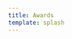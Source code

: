 ```yaml
---
title: Awards
template: splash
---
```




<Award
  title="Best Paper Finalist Award in Robot Design."
  location="Melbourne, Australia"
  conference="ACM/IEEE International Conference on Human-Robot Interaction (HRI'25)"
  date="Mar 2025."
/>

<Award
  title="Best Oral Paper Finalist Award."
  location="Nancy, France"
  conference="IEEE-RAS 23rd International Conference on Humanoid Robots (Humanoids'24)"
  date="Dec 2024."
/>

<Award
  title="Best Paper Award in Entertainment and Amusement."
  location="Abu Dhabi, UAE"
  conference="37th IEEE/RSJ International Conference on Intelligent Robots and Systems (IROS'24)"
  date="Oct. 2024."
/>

<Award
  title="2024 Argoverse Supervised Scene Flow Challenge Winner."
  location="Seattle, WA"
  conference="IEEE Conference on Computer Vision and Pattern Recognition (CVPR'24)"
  date="June 2024."
/>

<Award
  title="Best Paper Award in Human Robot Interaction."
  location="Yokohama, Japan"
  conference="IEEE International Conference on Robotics and Automation (ICRA'24)"
  date="May 2024."
/>

<Award
  title="Finalist for Best EXPO Demo Award."
  location="Yokohama, Japan"
  conference="IEEE International Conference on Robotics and Automation (ICRA'24)"
  date="May 2024."
/>

<Award
  title="Best Student Paper Award."
  location="Las Vegas, NV"
  conference="American Institute of Aeronautics and Astronautics (AIAA'24) Aviation Forum"
  date="Aug. 2024."
/>

<Award
  title="Best Demo Finalist Award."
  location="San Diego, CA"
  conference="IEEE/RAS International Conference on Soft Robotics (RoboSoft'24)"
  date="Apr 2024."
/>

<Award
  title="Best Late Breaking Report Award."
  location="Boulder, CO"
  conference="ACM/IEEE International Conference on Human-Robot Interaction (HRI'24)"
  date="Mar 2024."
/>

<Award
  title="Finalist for Best Oral Paper Award."
  location="Austin, TX"
  conference="IEEE-RAS 22nd International Conference on Humanoid Robots (Humanoids'23)"
  date="Dec 2023."
/>

<Award
  title="Finalist for Best Paper Award in Deployed Systems."
  location="London, UK"
  conference="IEEE International Conference on Robotics and Automation (ICRA'23)"
  date="May 2023."
/>

<Award
  title="Best Student Paper Award."
  location="Kyoto, Japan"
  conference="35th IEEE/RSJ International Conference on Intelligent Robots and Systems (IROS'22)"
  date="Oct 2022."
/>

<Award
  title="Best Paper Award in Cognitive Robotics."
  location="Brisbane, Australia"
  conference="IEEE International Conference on Robotics and Automation (ICRA'18)"
  date="May 2018."
/>

<Award
  title="Best Paper Award in Cognitive Robotics."
  location="Seattle, WA"
  conference="IEEE International Conference on Robotics and Automation (ICRA'15)"
  date="May 2015."
/>

